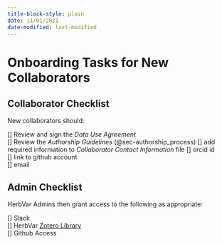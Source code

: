 ```yaml
---
title-block-style: plain
date: 11/01/2021
date-modified: last-modified
---
```

# Onboarding Tasks for New Collaborators 

## Collaborator Checklist

New collaborators should:

[] Review and sign the _Data Use Agreement_  
[] Review the _Authorship Guidelines_ (@sec-authorship_process)
[] add required information to _Collaborator Contact Information_ file
    [] orcid id   
    [] link to github account  
    [] email  


## Admin Checklist

HerbVar Admins then grant access to the following as appropriate: 

[] Slack  
[] HerbVar [Zotero Library](https://www.zotero.org/groups/5539815/herbvar)  
[] Github Access  


